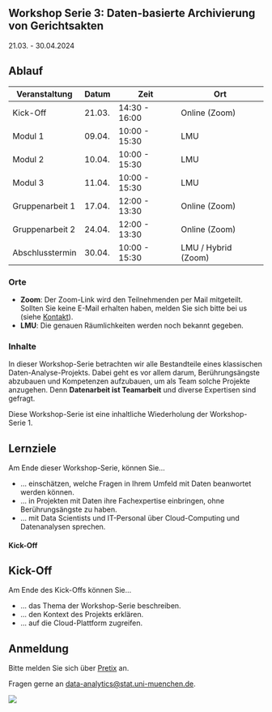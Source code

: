 ## Workshop Serie 3: Daten-basierte Archivierung von Gerichtsakten {.unnumbered}

21.03. - 30.04.2024


## Ablauf

| Veranstaltung      | Datum  | Zeit        | Ort |
|--------------------|--------|-------------|-------------|
| Kick-Off           | 21.03. | 14:30 - 16:00| Online (Zoom) |
| Modul 1            | 09.04. | 10:00 - 15:30| LMU |
| Modul 2            | 10.04. | 10:00 - 15:30| LMU |
| Modul 3            | 11.04. | 10:00 - 15:30| LMU |
| Gruppenarbeit 1    | 17.04. | 12:00 - 13:30| Online (Zoom) |
| Gruppenarbeit 2    | 24.04. | 12:00 - 13:30| Online (Zoom) |
| Abschlusstermin    | 30.04. | 10:00 - 15:30| LMU / Hybrid (Zoom) |

### Orte

- **Zoom**: Der Zoom-Link wird den Teilnehmenden per Mail mitgeteilt. Sollten Sie keine E-Mail erhalten haben, melden Sie sich bitte bei us (siehe [Kontakt](kontakt.html)).
- **LMU**: Die genauen Räumlichkeiten werden noch bekannt gegeben.

### Inhalte

In dieser Workshop-Serie betrachten wir alle Bestandteile eines klassischen 
Daten-Analyse-Projekts. Dabei geht es vor allem darum, Berührungsängste abzubauen
und Kompetenzen aufzubauen, um als Team solche Projekte anzugehen. Denn 
**Datenarbeit ist Teamarbeit** und diverse Expertisen sind gefragt.

Diese Workshop-Serie ist eine inhaltliche Wiederholung der Workshop-Serie 1.


::: {.callout-tip}
## Lernziele
Am Ende dieser Workshop-Serie, können Sie...

* ... einschätzen, welche Fragen in Ihrem Umfeld mit Daten beanwortet werden können.
* ... in Projekten mit Daten ihre Fachexpertise einbringen, ohne Berührungsängste zu haben.
* ... mit Data Scientists und IT-Personal über Cloud-Computing und Datenanalysen sprechen.

:::

#### Kick-Off
::: {.callout-tip}
## Kick-Off

Am Ende des Kick-Offs können Sie...

* ... das Thema der Workshop-Serie beschreiben.
* ... den Kontext des Projekts erklären.
* ... auf die Cloud-Plattform zugreifen.

:::

## Anmeldung

Bitte melden Sie sich über [Pretix](https://pretix.eu/berd/adabayern-3/) an.

Fragen gerne an [data-analytics@stat.uni-muenchen.de](mailto:data-analytics@stat.uni-muenchen.de).

![](icons/Logos.png) 